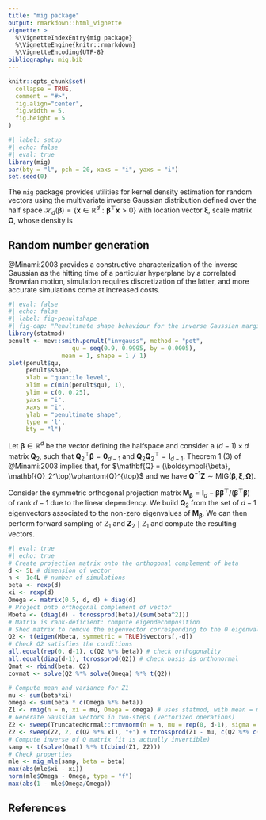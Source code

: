 ```yaml
---
title: "mig package"
output: rmarkdown::html_vignette
vignette: >
  %\VignetteIndexEntry{mig package}
  %\VignetteEngine{knitr::rmarkdown}
  %\VignetteEncoding{UTF-8}
bibliography: mig.bib
---
```


```r
knitr::opts_chunk$set(
  collapse = TRUE,
  comment = "#>",
  fig.align="center", 
  fig.width = 5, 
  fig.height = 5
)
```

```r
#| label: setup
#| echo: false
#| eval: true
library(mig)
par(bty = "l", pch = 20, xaxs = "i", yaxs = "i")
set.seed(0)
```

The `mig` package provides utilities for kernel density estimation for random vectors  using the multivariate inverse Gaussian distribution defined over the half space $\mathcal{H}_d(\boldsymbol{\beta}) = \{\boldsymbol{x} \in \mathbb{R}^d: \boldsymbol{\beta}^\top \boldsymbol{x} > 0\}$ with location vector $\boldsymbol{\xi}$, scale matrix $\boldsymbol{\Omega}$, whose density is 
\begin{align*}
\frac{\boldsymbol{\beta}^\top\boldsymbol{\xi}}{(2\pi)^{d/2}|\boldsymbol{\Omega}|}(\boldsymbol{\beta}^\top\boldsymbol{x})^{-d/2-1}\exp \left\{-\frac{(\boldsymbol{x} - \boldsymbol{\xi})^\top \boldsymbol{\Omega}^{-1}(\boldsymbol{x}-\boldsymbol{\xi})}{2\boldsymbol{\beta}^\top\boldsymbol{x}}\right\}, \qquad \boldsymbol{x} \in \mathcal{H}_d(\boldsymbol{\beta}).
\end{align*}



## Random number generation
 
 
@Minami:2003 provides a constructive characterization of the inverse Gaussian as the hitting time of a particular hyperplane by a correlated Brownian motion, simulation requires discretization of the latter, and more accurate simulations come at increased costs. 
 
```r
#| eval: false
#| echo: false
#| label: fig-penultshape
#| fig-cap: "Penultimate shape behaviour for the inverse Gaussian margin with $\\xi=1$ and \\Omega=1$."
library(statmod)
penult <- mev::smith.penult("invgauss", method = "pot",
                  qu = seq(0.9, 0.9995, by = 0.0005), 
               mean = 1, shape = 1 / 1)
plot(penult$qu, 
     penult$shape, 
     xlab = "quantile level",
     xlim = c(min(penult$qu), 1), 
     ylim = c(0, 0.25),
     yaxs = "i",
     xaxs = "i",
     ylab = "penultimate shape",
     type = 'l',
     bty = "l")
```


Let $\boldsymbol{\beta} \in \mathbb{R}^d$ be the vector defining the halfspace and consider a $(d-1) \times d$ matrix $\mathbf{Q}_2$, such that $\mathbf{Q}_2^\top\boldsymbol{\beta} = \boldsymbol{0}_{d-1}$ and $\mathbf{Q}_2\mathbf{Q}_2^\top = \mathbf{I}_{d-1}$. Theorem 1 (3) of @Minami:2003 implies that, for $\mathbf{Q} = (\boldsymbol{\beta}, \mathbf{Q}_2^\top)\vphantom{Q}^{\top}$ and
\begin{align*} 
Z_1 &\sim \mathsf{MIG}(\boldsymbol{\beta}^\top\boldsymbol{\xi}, \boldsymbol{\beta}^\top\boldsymbol{\Omega}\boldsymbol{\beta}) \\
\boldsymbol{Z}_2 \mid Z_1 = z_1 &\sim \mathsf{Norm}_{d-1}\left[\mathbf{Q}_2\{\boldsymbol{\xi} + \boldsymbol{\Omega}\boldsymbol{\beta}/(\boldsymbol{\beta}^\top\boldsymbol{\Omega}\boldsymbol{\beta})(z_1-\boldsymbol{\beta}^\top\boldsymbol{\xi})\}, z_1(\mathbf{Q}_2\boldsymbol{\Omega}^{-1}\mathbf{Q}_2^\top)^{-1}\right],
\end{align*}
we have $\mathbf{Q}^{-1}\boldsymbol{Z} \sim \mathsf{MIG}(\boldsymbol{\beta}, \boldsymbol{\xi}, \boldsymbol{\Omega})$.

Consider the symmetric orthogonal projection matrix $\mathbf{M}_{\boldsymbol{\beta}}=\mathbf{I}_d - \boldsymbol{\beta}\boldsymbol{\beta}^\top/(\boldsymbol{\beta}^\top\boldsymbol{\beta})$ of rank $d-1$ due to the linear dependency. We build $\mathbf{Q}_2$ from the set of $d-1$ eigenvectors associated to the non-zero eigenvalues of $\mathbf{M}_{\boldsymbol{\beta}}$. We can then perform forward sampling of $Z_1$ and $\boldsymbol{Z}_2 \mid Z_1$ and compute the resulting vectors.

```r
#| eval: true
#| echo: true
# Create projection matrix onto the orthogonal complement of beta
d <- 5L # dimension of vector
n <- 1e4L # number of simulations
beta <- rexp(d)
xi <- rexp(d)
Omega <- matrix(0.5, d, d) + diag(d)
# Project onto orthogonal complement of vector
Mbeta <- (diag(d) - tcrossprod(beta)/(sum(beta^2)))
# Matrix is rank-deficient: compute eigendecomposition 
# Shed matrix to remove the eigenvector corresponding to the 0 eigenvalue
Q2 <- t(eigen(Mbeta, symmetric = TRUE)$vectors[,-d])
# Check Q2 satisfies the conditions
all.equal(rep(0, d-1), c(Q2 %*% beta)) # check orthogonality
all.equal(diag(d-1), tcrossprod(Q2)) # check basis is orthonormal
Qmat <- rbind(beta, Q2)
covmat <- solve(Q2 %*% solve(Omega) %*% t(Q2))

# Compute mean and variance for Z1
mu <- sum(beta*xi)
omega <- sum(beta * c(Omega %*% beta))
Z1 <- rmig(n = n, xi = mu, Omega = omega) # uses statmod, with mean = mu and shape mu^2/omega
# Generate Gaussian vectors in two-steps (vectorized operations)
Z2 <- sweep(TruncatedNormal::rtmvnorm(n = n, mu = rep(0, d-1), sigma = covmat), 1, sqrt(Z1), "*")
Z2 <- sweep(Z2, 2, c(Q2 %*% xi), "+") + tcrossprod(Z1 - mu, c(Q2 %*% c(Omega %*% beta)/omega))
# Compute inverse of Q matrix (it is actually invertible)
samp <- t(solve(Qmat) %*% t(cbind(Z1, Z2)))
# Check properties
mle <- mig_mle(samp, beta = beta)
max(abs(mle$xi - xi))
norm(mle$Omega - Omega, type = "f")
max(abs(1 - mle$Omega/Omega))
```

## References
